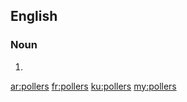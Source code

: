{{also|Pollers}}
==English==

===Noun===
{{head|en|noun plural form}}

# {{plural of|poller|lang=en}}

[[ar:pollers]]
[[fr:pollers]]
[[ku:pollers]]
[[my:pollers]]
